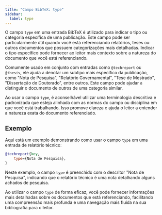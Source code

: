 ```yaml
---
title: "Campo BibTeX: type"
sidebar:
  label: type
---
```



O campo `type` em uma entrada BibTeX é utilizado para indicar o tipo ou categoria específica de uma publicação. Este campo pode ser particularmente útil quando você está referenciando relatórios, teses ou outros documentos que possuem categorizações mais detalhadas. Indicar o tipo específico pode fornecer ao leitor mais contexto sobre a natureza do documento que você está referenciando.

<CiteDrive />

Comumente usado em conjunto com entradas como `@techreport` ou `@thesis`, ele ajuda a denotar um subtipo mais específico da publicação, como "Nota de Pesquisa", "Relatório Governamental", "Tese de Mestrado", "Dissertação de Doutorado", entre outros. Este campo pode ajudar a distinguir o documento de outros de uma categoria similar.

Ao usar o campo `type`, é aconselhável utilizar uma terminologia descritiva e padronizada que esteja alinhada com as normas do campo ou disciplina em que você está trabalhando. Isso promove clareza e ajuda o leitor a entender a natureza exata do documento referenciado.

## Exemplo

Aqui está um exemplo demonstrando como usar o campo `type` em uma entrada de relatório técnico:

```bibtex
@techreport{key,
    type={Nota de Pesquisa},
}
```

Neste exemplo, o campo `type` é preenchido com o descritor "Nota de Pesquisa", indicando que o relatório técnico é uma nota detalhando alguns achados de pesquisa.

Ao utilizar o campo `type` de forma eficaz, você pode fornecer informações mais detalhadas sobre os documentos que está referenciando, facilitando uma compreensão mais profunda e uma navegação mais fluida na sua bibliografia para o leitor.